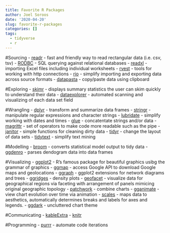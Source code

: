 ```yaml
---
title: Favorite R Packages
author: Joel Soroos
date: '2020-04-20'
slug: favorite-r-packages
categories: []
tags:
  - tidyverse
  - r
---
```



#Sourcing
-    [readr](https://readr.tidyverse.org/) - fast and friendly way to read rectangular data (i.e. csv, tsv)
-    [RODBC](https://cran.r-project.org/web/packages/RODBC/vignettes/RODBC.pdf) - SQL querying against relational databases
-    [readxl](https://tutorials.methodsconsultants.com/posts/reading-and-writing-excel-files-with-r-using-readxl-and-writexl/) - importing Excel files including individual worksheets
-    [rvest](https://github.com/tidyverse/rvest/blob/master/README.md) -  tools for working with http connections
-    [rio](https://cran.r-project.org/web/packages/rio/vignettes/rio.html) - simplify importing and exporting data across source formats
-    [datapasta](https://cran.r-project.org/web/packages/datapasta/vignettes/how-to-datapasta.html) - copy/paste data using clipboard


#Exploring
-    [skimr](https://www.rdocumentation.org/packages/skimr/versions/2.1) - displays summary statistics the user can skim quickly to understand their data
-    [dataexplorer](https://www.rdocumentation.org/packages/DataExplorer/versions/0.8.0) - automated scanning and visualizing of each data set field


#Wrangling
-    [dplyr](http://genomicsclass.github.io/book/pages/dplyr_tutorial.html) - transform and summarize data frames
-    [stringr](https://stringr.tidyverse.org/) - manipulate regular expressions and character strings
-    [lubridate](https://lubridate.tidyverse.org/) - simplify working with dates and times
-    [glue](https://github.com/tidyverse/glue) - concatentate strings and/or data
-    [magrittr](https://magrittr.tidyverse.org/) - set of operators to make code more readable such as the pipe
-    [janitor](https://garthtarr.github.io/meatR/janitor.html) - simple functions for cleaning dirty data
-    [tidyr](https://tidyr.tidyverse.org/) - change the layout of data sets
-    [tidytext](https://cran.r-project.org/web/packages/tidytext/vignettes/tidytext.html) - simplify text mining


#Modelling
-    [broom](http://varianceexplained.org/r/broom-intro/) - converts statistical model output to tidy data
-    [ggdenro](https://cran.r-project.org/web/packages/ggdendro/vignettes/ggdendro.html) - parses dendogram data into data frames


#Visualizing
-    [ggplot2](https://ggplot2.tidyverse.org/) - R's famous package for beautiful graphics usibg the grammar of graphics
-    [ggmap](https://www.rdocumentation.org/packages/ggmap/versions/3.0.0) - access Google API to download Google maps and geolocations
-    [ggraph](https://github.com/thomasp85/ggraph) - ggplot2 extensions for network diagrams and trees
-    [ggridges](https://wilkelab.org/ggridges/articles/introduction.html) - density plots
-    [geofacet](https://hafen.github.io/geofacet/) -  visualize data for geographical regions via faceting with arrangement of panels mimicing original geographic topology
-    [patchwork](https://www.rdocumentation.org/packages/patchwork/versions/1.0.0/topics/patchwork-package) - combine charts
-    [gganimate](https://gganimate.com/) - view chart evolution over time via animation
-    [scales](https://cran.r-project.org/web/packages/scales/scales.pdf) - maps data to aesthetics, automatically determines breaks and labels for axes and legends.
-    [ggdark](https://cran.r-project.org/web/packages/ggdark/readme/README.html) - uncluttered chart theme


#Communicating
-    [kableExtra](https://haozhu233.github.io/kableExtra/awesome_table_in_html.html)
-    [knitr](https://yihui.org/knitr/)


#Programming
-    [purrr](https://towardsdatascience.com/functional-programming-in-r-with-purrr-469e597d0229) - automate code iterations 
